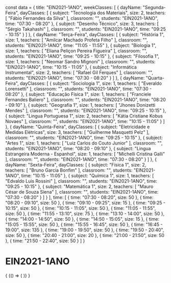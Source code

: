 const data = {
  title: "EIN2021-1ANO",
  weekClasses: [
    {
      dayName: "Segunda-Feira",
      dayClasses: [
        {
          subject: "Tecnologia dos Materiais",
          size: 2,
          teachers: [
            "Fábio Fernandes da Silva"
          ],
          classroom: "",
          students: "EIN2021-1ANO",
          time: "07:30 - 08:20"
        },
        {
          subject: "Desenho Técnico",
          size: 3,
          teachers: [
            "Sérgio Takahashi"
          ],
          classroom: "",
          students: "EIN2021-1ANO",
          time: "09:25 - 10:15"
        }
      ]
    },
    {
      dayName: "Terça-Feira",
      dayClasses: [
        {
          subject: "História 1",
          size: 1,
          teachers: [
            "Amilcar Machado Profeta Filho"
          ],
          classroom: "",
          students: "EIN2021-1ANO",
          time: "11:05 - 11:55"
        },
        {
          subject: "Biologia 1",
          size: 1,
          teachers: [
            "Eliana Peliçon Pereira Figueira"
          ],
          classroom: "",
          students: "EIN2021-1ANO",
          time: "09:25 - 10:15"
        },
        {
          subject: "Filosofia 1",
          size: 1,
          teachers: [
            "Neomar Sandro Mignoni"
          ],
          classroom: "",
          students: "EIN2021-1ANO",
          time: "10:15 - 11:05"
        },
        {
          subject: "Informática Instrumental",
          size: 2,
          teachers: [
            "Rafael Gil Ferques"
          ],
          classroom: "",
          students: "EIN2021-1ANO",
          time: "07:30 - 08:20"
        }
      ]
    },
    {
      dayName: "Quarta-Feira",
      dayClasses: [
        {
          subject: "Sociologia 1",
          size: 1,
          teachers: [
            "Everaldo Lorensetti"
          ],
          classroom: "",
          students: "EIN2021-1ANO",
          time: "07:30 - 08:20"
        },
        {
          subject: "Educação Física 1",
          size: 1,
          teachers: [
            "Franciele Fernandes Baliero"
          ],
          classroom: "",
          students: "EIN2021-1ANO",
          time: "08:20 - 09:10"
        },
        {
          subject: "Geografia 1",
          size: 1,
          teachers: [
            "Jhones Donizetti Mendes"
          ],
          classroom: "",
          students: "EIN2021-1ANO",
          time: "09:25 - 10:15"
        },
        {
          subject: "Lingua Portuguesa 1",
          size: 2,
          teachers: [
            "Kátia Cristiane Kobus Novaes"
          ],
          classroom: "",
          students: "EIN2021-1ANO",
          time: "10:15 - 11:05"
        }
      ]
    },
    {
      dayName: "Quinta-Feira",
      dayClasses: [
        {
          subject: "Eletricidade e Medidas Elétricas",
          size: 3,
          teachers: [
            "Guilherme Masquetti Pelz"
          ],
          classroom: "",
          students: "EIN2021-1ANO",
          time: "09:25 - 10:15"
        },
        {
          subject: "Artes 1",
          size: 1,
          teachers: [
            "Luiz Carlos do Couto Junior"
          ],
          classroom: "",
          students: "EIN2021-1ANO",
          time: "08:20 - 09:10"
        },
        {
          subject: "Lingua Estrangeira Moderna - Espanhol",
          size: 1,
          teachers: [
            "Michelli Cristina Galli"
          ],
          classroom: "",
          students: "EIN2021-1ANO",
          time: "07:30 - 08:20"
        }
      ]
    },
    {
      dayName: "Sexta-Feira",
      dayClasses: [
        {
          subject: "Física 1",
          size: 2,
          teachers: [
            "Bruno Garcia Bonfim"
          ],
          classroom: "",
          students: "EIN2021-1ANO",
          time: "10:15 - 11:05"
        },
        {
          subject: "Química 1",
          size: 1,
          teachers: [
            "Edvaldo Luis Rossini"
          ],
          classroom: "",
          students: "EIN2021-1ANO",
          time: "09:25 - 10:15"
        },
        {
          subject: "Matemática 1",
          size: 2,
          teachers: [
            "Mauro César de Souza Siena"
          ],
          classroom: "",
          students: "EIN2021-1ANO",
          time: "07:30 - 08:20"
        }
      ]
    }
  ],
  time: [
    {
      time: "07:30 - 08:20",
      size: 50
    },
    {
      time: "08:20 - 09:10",
      size: 50
    },
    {
      time: "09:10 - 09:25",
      size: 15
    },
    {
      time: "09:25 - 10:15",
      size: 50
    },
    {
      time: "10:15 - 11:05",
      size: 50
    },
    {
      time: "11:05 - 11:55",
      size: 50
    },
    {
      time: "11:55 - 13:10",
      size: 75
    },
    {
      time: "13:10 - 14:00",
      size: 50
    },
    {
      time: "14:00 - 14:50",
      size: 50
    },
    {
      time: "14:50 - 15:05",
      size: 15
    },
    {
      time: "15:05 - 15:55",
      size: 50
    },
    {
      time: "15:55 - 16:45",
      size: 50
    },
    {
      time: "16:45 - 19:00",
      size: 135
    },
    {
      time: "19:00 - 19:50",
      size: 50
    },
    {
      time: "19:50 - 20:40",
      size: 50
    },
    {
      time: "20:40 - 21:00",
      size: 20
    },
    {
      time: "21:00 - 21:50",
      size: 50
    },
    {
      time: "21:50 - 22:40",
      size: 50
    }
  ]
}

# EIN2021-1ANO

<div>
  {
    <BrowserOnly>
      {() => (
        <Grid
          title={data.title}
          weekClasses={data.weekClasses}
          time={data.time}
        />
      )}
    </BrowserOnly>
  }
</div>
